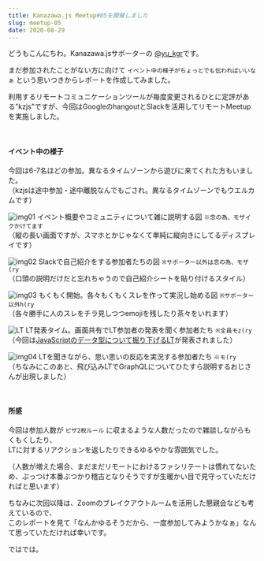 ```yaml
---
title: Kanazawa.js Meetup#05を開催しました
slug: meetup-05
date: 2020-08-29
---
```


どうもこんにちわ。Kanazawa.jsサポーターの [@yu_kgr](https://twitter.com/yu_kgr)です。

まだ参加されたことがない方に向けて `イベント中の様子がちょっとでも伝わればいいなぁ` という思いつきからレポートを作成してみました。

利用するリモートコミュニケーションツールが毎度変更されるひとに定評がある"kzjs"ですが、今回はGoogleのhangoutとSlackを活用してリモートMeetupを実施しました。

<br/>

#### イベント中の様子

今回は6-7名ほどの参加。異なるタイムゾーンから遊びに来てくれた方もいました。  
（kzjsは途中参加・途中離脱なんでもごされ。異なるタイムゾーンでもウエルカムです）

![img01](./img01.jpg)
イベント概要やコミュニティについて雑に説明する図 `※念の為、モザイクかけてます`  
（縦の長い画面ですが、スマホとかじゃなくて単純に縦向きにしてるディスプレイです）

![img02](./img02.jpg)
Slackで自己紹介をする参加者たちの図 `※サポーター以外は念の為、モザ(ry`  
（口頭の説明だけだと忘れちゃうので自己紹介シートを貼り付けるスタイル）

![img03](./img03.jpg)
もくもく開始。各々もくもくスレを作って実況し始める図 `※サポーター以外h(ry`  
（各々勝手に人のスレをチラ見しつつemojiを残したり茶々をいれます）

![LT](./img04.jpg)
LT発表タイム。画面共有でLT参加者の発表を聞く参加者たち `※全員モz(ry`  
（今回は[JavaScriptのデータ型について掘り下げるLT](https://speakerdeck.com/uruha/javascript-woshu-kishi-meruqian-nizhi-tuteokitai-javascript-falsekoto-number-04)が発表されました）

![img04](./img05.jpg)
LTを聞きながら、思い思いの反応を実況する参加者たち `※モ(ry`  
（ちなみにこのあと、飛び込みLTでGraphQLについてひたすら説明するおじさんが出現しました）

<br/>

#### 所感

今回は参加人数が `ピザ2枚ルール` に収まるような人数だったので雑談しながらもくもくしたり、  
LTに対するリアクションを返したりできるゆるやかな雰囲気でした。

（人数が増えた場合、まだまだリモートにおけるファシリテートは慣れてないため、ぶっつけ本番ぶつかり稽古となりそうですが生暖かい目で見守っていただければと思います）

ちなみに次回以降は、Zoomのブレイクアウトルームを活用した懇親会なども考えているので、  
このレポートを見て「なんかゆるそうだから、一度参加してみようかなぁ」なんて思っていただければ幸いです。

ではでは。
